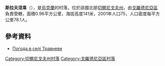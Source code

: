 {{coord|51|55|26|N|31|28|13|E|scale:100000|display=title}}

'''斯拉夫涅韋'''（{{lang-uk|Травневе}}），是[[烏克蘭|烏克蘭]]的村落，位於該國北部[[切爾尼戈夫州|切爾尼戈夫州]]，由[[戈羅德尼亞區|戈羅德尼亞區]]負責管轄，面積0.96平方公里，海拔高度141米，2001年人口75，人口密度每平方公里78.1人。

==參考資料==
* [http://weather.in.ua/ua/chernigovskaja/26368 Погода в селі Травневе] {{Wayback|url=http://weather.in.ua/ua/chernigovskaja/26368 |date=20111220121704 }}

[[Category:切爾尼戈夫州村落|Category:切爾尼戈夫州村落]]
[[Category:戈羅德尼亞區村落|Category:戈羅德尼亞區村落]]


{{Chernihiv-geo-stub}}